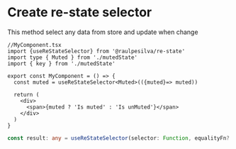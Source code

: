 # Create re-state selector

This method select any data from store and update when change

```tsx
//MyComponent.tsx
import {useReStateSelector} from '@raulpesilva/re-state'
import type { Muted } from './mutedState'
import { key } from './mutedState'

export const MyComponent = () => {
  const muted = useReStateSelector<Muted>(({muted}=> muted))

  return (
    <div>
      <span>{muted ? 'Is muted' : 'Is unMuted'}</span>
    </div>
  )
}
```

```ts
const result: any = useReStateSelector(selector: Function, equalityFn?: Function)
```
